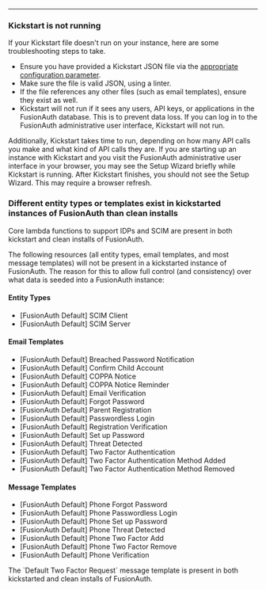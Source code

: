---

### Kickstart is not running

If your Kickstart file doesn't run on your instance, here are some troubleshooting steps to take.

* Ensure you have provided a Kickstart JSON file via the [appropriate configuration parameter](/docs/reference/configuration). 
* Make sure the file is valid JSON, using a linter. 
* If the file references any other files (such as email templates), ensure they exist as well.
* Kickstart will not run if it sees any users, API keys, or applications in the FusionAuth database. This is to prevent data loss. If you can log in to the FusionAuth administrative user interface, Kickstart will not run.

Additionally, Kickstart takes time to run, depending on how many API calls you make and what kind of API calls they are. If you are starting up an instance with Kickstart and you visit the FusionAuth administrative user interface in your browser, you may see the Setup Wizard briefly while Kickstart is running. After Kickstart finishes, you should not see the Setup Wizard. This may require a browser refresh.

### Different entity types or templates exist in kickstarted instances of FusionAuth than clean installs

<Aside type="note">
  Core lambda functions to support IDPs and SCIM are present in both kickstart and clean installs of FusionAuth.
</Aside>

The following resources (all entity types, email templates, and most message templates) will not be present in a kickstarted instance of FusionAuth. The reason for this to allow full control (and consistency) over what data is seeded into a FusionAuth instance:

#### Entity Types

* \[FusionAuth Default] SCIM Client
* \[FusionAuth Default] SCIM Server

#### Email Templates

* \[FusionAuth Default] Breached Password Notification
* \[FusionAuth Default] Confirm Child Account
* \[FusionAuth Default] COPPA Notice
* \[FusionAuth Default] COPPA Notice Reminder
* \[FusionAuth Default] Email Verification
* \[FusionAuth Default] Forgot Password
* \[FusionAuth Default] Parent Registration
* \[FusionAuth Default] Passwordless Login
* \[FusionAuth Default] Registration Verification
* \[FusionAuth Default] Set up Password
* \[FusionAuth Default] Threat Detected
* \[FusionAuth Default] Two Factor Authentication
* \[FusionAuth Default] Two Factor Authentication Method Added
* \[FusionAuth Default] Two Factor Authentication Method Removed

#### Message Templates
* \[FusionAuth Default] Phone Forgot Password
* \[FusionAuth Default] Phone Passwordless Login
* \[FusionAuth Default] Phone Set up Password
* \[FusionAuth Default] Phone Threat Detected
* \[FusionAuth Default] Phone Two Factor Add
* \[FusionAuth Default] Phone Two Factor Remove
* \[FusionAuth Default] Phone Verification

<Aside type="note">
  The `Default Two Factor Request` message template is present in both kickstarted and clean installs of FusionAuth.
</Aside>

